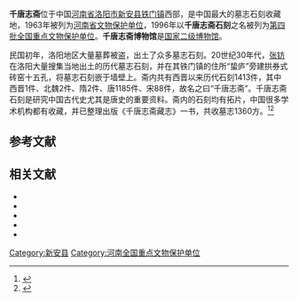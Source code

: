 {{coord|34|44|21|N|112|00|52|E|display=title|scale:10000}}
{{文物保护单位
| 级别 = 全国
| 名称 = 千唐志斋石刻
| 图片 = 千唐誌齋.jpg
| 所在 = [[河南省|河南省]][[新安县|新安县]]
| 分类 = 石窟寺及石刻
| 时代 = [[西晋|西晋]]－[[中華民國|民国]]
| 编号 = [[第四批全国重点文物保护单位|第四批]]第197项
| 登录 = 1996年11月20日
}}

'''千唐志斋'''位于中国[[河南省|河南省]][[洛阳市|洛阳市]][[新安县|新安县]][[铁门镇|铁门镇]]西部，是中国最大的墓志石刻收藏地，1963年被列为[[河南省文物保护单位|河南省文物保护单位]]，1996年以'''千唐志斋石刻'''之名被列为[[第四批全国重点文物保护单位|第四批全国重点文物保护单位]]。'''千唐志斋博物馆'''是[[国家二级博物馆|国家二级博物馆]]。

民国初年，洛阳地区大量墓葬被盗，出土了众多墓志石刻。20世纪30年代，[[张钫|张钫]]在洛阳大量搜集当地出土的历代墓志石刻，并在其铁门镇的住所“蛰庐”旁建拱券式砖窑十五孔，将墓志石刻嵌于墙壁上。斋内共有西晋以来历代石刻1413件，其中西晋1件、北魏2件、隋2件、唐1185件、宋88件，故名之曰“千唐志斋”。千唐志斋石刻是研究中国古代史尤其是唐史的重要资料。斋内的石刻均有拓片，中国很多学术机构都有收藏，并已整理出版《千唐志斋藏志》一书，共收墓志1360方。<ref>{{Cite book |title=全国重点文物保护单位·第一至第五批·第Ⅱ卷 |publisher=文物出版社 |year=2004 |isbn=7-5010-1525-2 |pages=433 }}</ref><ref>{{Cite book |author=荣新江 |title=学术训练与学术规范：中国古代史研究入门 |publisher=北京大学出版社 |year=2011 |isbn=978-7-301-18665-7 |pages=23-24 }}</ref>

==参考文献==
{{reflist}}

==相关文献==
*{{Cite book |author=河南省文物研究所、河南省洛阳地区文管处 编 |title=千唐志斋藏志 |publisher=文物出版社 |year=1984 |isbn= }}
*{{Cite book |author= |title=新中国出土墓志：河南3：千唐志斋1(上下) |publisher=文物出版社 |year= |isbn=9787501021864 }}
*{{Cite book |author=吴钢 主编|title=全唐文补遗：千唐志斋新藏专辑 |publisher=三秦出版社 |year=2006 |isbn=9787807360858 }}
*{{cite book |author=谭两宜 编 |chapter=千唐志斋藏石目录（上） |title=魏晋南北朝隋唐史资料·第1期 |year=1979 |pages=27-92 }}
*{{cite book |author=谭两宜 编 |chapter=千唐志斋藏石目录（下） |title=魏晋南北朝隋唐史资料·第2期 |year=1980 |pages=29-69 }}

{{河南全国重点文物保护单位}}

{{DEFAULTSORT:Qian}}
[[Category:新安县|Category:新安县]]
[[Category:河南全国重点文物保护单位|Category:河南全国重点文物保护单位]]